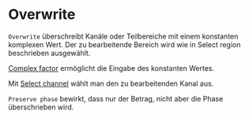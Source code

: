 # Overwrite

``Overwrite`` überschreibt Kanäle oder Teilbereiche mit einem konstanten komplexen Wert. Der zu bearbeitende Bereich wird wie in Select region beschrieben ausgewählt.

[Complex factor](/en/help/edit/factor-control) ermöglicht die Eingabe des konstanten Wertes.

Mit [Select channel](/en/help/edit/select-channel) wählt man den zu bearbeitenden Kanal aus.

``Preserve phase`` bewirkt, dass nur der Betrag, nicht aber die Phase überschrieben wird.
